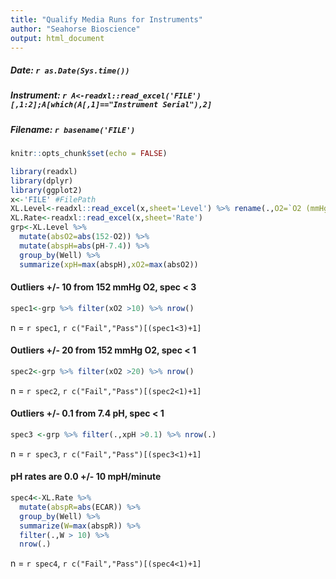 ```yaml
---
title: "Qualify Media Runs for Instruments"
author: "Seahorse Bioscience"
output: html_document
---
```

##### Date: `r as.Date(Sys.time())`
##### Instrument:  `r A<-readxl::read_excel('FILE')[,1:2];A[which(A[,1]=="Instrument Serial"),2]`
##### Filename: `r basename('FILE')`
```r
knitr::opts_chunk$set(echo = FALSE)
```

```r
library(readxl)
library(dplyr)
library(ggplot2)
x<-'FILE' #FilePath
XL.Level<-readxl::read_excel(x,sheet='Level') %>% rename(.,O2=`O2 (mmHg)`)
XL.Rate<-readxl::read_excel(x,sheet='Rate')
grp<-XL.Level %>% 
  mutate(absO2=abs(152-O2)) %>%
  mutate(abspH=abs(pH-7.4)) %>%
  group_by(Well) %>%
  summarize(xpH=max(abspH),xO2=max(absO2))
```
 

#### Outliers +/- 10 from 152 mmHg O2, spec < 3

```r
spec1<-grp %>% filter(xO2 >10) %>% nrow()
```
 n = `r spec1`,  `r c("Fail","Pass")[(spec1<3)+1]`

#### Outliers +/- 20 from 152 mmHg O2, spec < 1

```r
spec2<-grp %>% filter(xO2 >20) %>% nrow()
```
   
n = `r spec2`,  `r c("Fail","Pass")[(spec2<1)+1]`

   
#### Outliers +/- 0.1 from 7.4 pH, spec < 1

```r
spec3 <-grp %>% filter(.,xpH >0.1) %>% nrow(.)
```
n = `r spec3`, `r c("Fail","Pass")[(spec3<1)+1]`

#### pH rates are 0.0 +/- 10 mpH/minute

```r
spec4<-XL.Rate %>% 
  mutate(abspR=abs(ECAR)) %>%
  group_by(Well) %>%
  summarize(W=max(abspR)) %>%
  filter(.,W > 10) %>%
  nrow(.)
```

n = `r spec4`, `r c("Fail","Pass")[(spec4<1)+1]`


